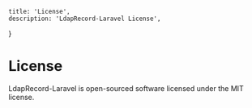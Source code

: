     title: 'License',
    description: 'LdapRecord-Laravel License',
}

# License

LdapRecord-Laravel is open-sourced software licensed under the MIT license.

